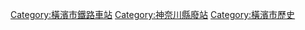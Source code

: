 [[Category:橫濱市鐵路車站|Category:橫濱市鐵路車站]]
[[Category:神奈川縣廢站|Category:神奈川縣廢站]]
[[Category:橫濱市歷史|Category:橫濱市歷史]]
